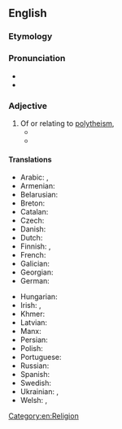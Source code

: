 {{also|poly-theistic}}
==English==

===Etymology===
{{prefix|en|poly|theistic}}

===Pronunciation===
* {{IPA|en|/ˌpɒlɪθiːˈɪstɪk/}}
* {{audio|en|LL-Q1860 (eng)-Vealhurl-polytheistic.wav|Audio (Southern England)}}

===Adjective===
{{en-adj}}

# Of or relating to [[polytheism]],
#* {{quote-journal|en|year=1909|journal=The Quarterly Review|page=124|passage=The mystic is one to whom the unitive, pantheistic, or at least the panentheistic, aspects of the divinity are as congenial as the deistic, '''polytheistic''', and anthropomorphic aspects are to the institutional mind.}}
#* {{quote-book|en|author=Thomas Hardy|title=Jude the Obscure|passage=The horse stood still till he had finished the hymn, which Jude repeated under the sway of a '''polytheistic''' fancy that he would never have thought of humouring in broad daylight.|year=1895}}

====Translations====
{{trans-top|of or relating to polytheism}}
* Arabic: {{t|ar|متعدد الآلهة}}, {{t|ar|مشرك}}
* Armenian: {{t|hy|բազմաստվածային}}
* Belarusian: {{t|be|політэісты́чны}}
* Breton: {{t|br|liesdoueek}}
* Catalan: {{t+|ca|politeista}}
* Czech: {{t|cs|polyteistický}}
* Danish: {{t|da|polyteistisk}}
* Dutch: {{t|nl|polytheïstisch}}
* Finnish: {{t+|fi|polyteistinen}}, {{t+|fi|monijumalainen}}
* French: {{t+|fr|polythéiste|m|f}}
* Galician: {{t+|gl|politeísta}}
* Georgian: {{t-needed|ka}}
* German: {{t+|de|polytheistisch}}
{{trans-mid}}
* Hungarian: {{t|hu|többistenhitű}}
* Irish: {{t|ga|ildiach}}, {{t|ga|ildiachúil}}
* Khmer: {{t|km|ពហុនិយម}}
* Latvian: {{t|lv|politeistisks}}
* Manx: {{t|gv|yl-jeeagh}}
* Persian: {{t-needed|fa}}
* Polish: {{t+|pl|politeistyczny}}
* Portuguese: {{t+|pt|politeísta}}
* Russian: {{t+|ru|политеистический}}
* Spanish: {{t+|es|politeísta}}
* Swedish: {{t+|sv|polyteistisk}}
* Ukrainian: {{t|uk|політеїсти́чний}}, {{t|uk|багатобо́жний}} {{qualifier|rare}}
* Welsh: {{t|cy|amldduwiol}}, {{t|cy|amldduwaidd}}
{{trans-bottom}}

[[Category:en:Religion]]